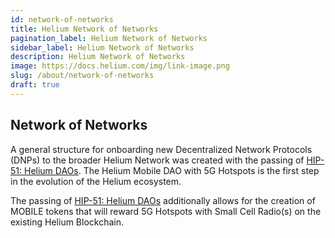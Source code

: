 ```yaml
---
id: network-of-networks
title: Helium Network of Networks
pagination_label: Helium Network of Networks
sidebar_label: Helium Network of Networks
description: Helium Network of Networks
image: https://docs.helium.com/img/link-image.png
slug: /about/network-of-networks
draft: true
---
```



## Network of Networks

A general structure for onboarding new Decentralized Network Protocols (DNPs) to the broader Helium
Network was created with the passing of
[HIP-51: Helium DAOs](https://github.com/helium/HIP/blob/main/0051-helium-dao.md). The Helium Mobile
DAO with 5G Hotspots is the first step in the evolution of the Helium ecosystem.

The passing of [HIP-51: Helium DAOs](https://github.com/helium/HIP/blob/main/0051-helium-dao.md)
additionally allows for the creation of MOBILE tokens that will reward 5G Hotspots with Small Cell
Radio(s) on the existing Helium Blockchain.
